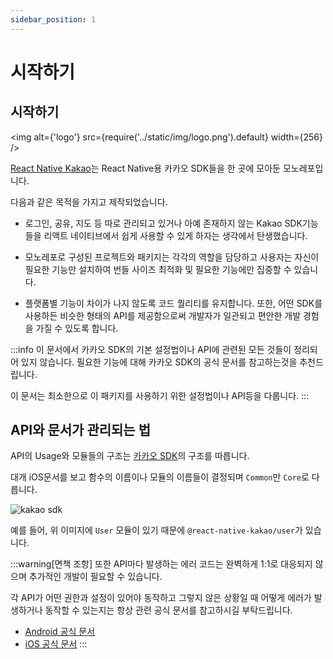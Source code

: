 ```yaml
---
sidebar_position: 1
---
```


# 시작하기

## 시작하기

<img alt={'logo'} src={require('../static/img/logo.png').default} width={256} />

[React Native Kakao](https://github.com/mj-studio-library/react-native-kakao)는 React Native용 카카오 SDK들을 한 곳에 모아둔 모노레포입니다.

다음과 같은 목적을 가지고 제작되었습니다.

- 로그인, 공유, 지도 등 따로 관리되고 있거나 아예
  존재하지 않는 Kakao SDK기능들을 리액트 네이티브에서 쉽게 사용할 수 있게
  하자는 생각에서 탄생했습니다.

- 모노레포로 구성된 프로젝트와 패키지는 각각의 역할을 담당하고 사용자는
  자신이 필요한 기능만 설치하여 번들 사이즈 최적화 및 필요한 기능에만
  집중할 수 있습니다.

- 플랫폼별 기능이 차이가 나지 않도록 코드 퀄리티를 유지합니다. 또한, 어떤
  SDK를 사용하든 비슷한 형태의 API를 제공함으로써 개발자가 일관되고 편안한
  개발 경험을 가질 수 있도록 합니다.

:::info
이 문서에서 카카오 SDK의 기본 설정법이나 API에 관련된 모든 것들이 정리되어 있지 않습니다.
필요한 기능에 대해 카카오 SDK의 공식 문서를 참고하는것을 추천드립니다.

이 문서는 최소한으로 이 패키지를 사용하기 위한 설정법이나 API등을 다룹니다.
:::

## API와 문서가 관리되는 법

API의 Usage와 모듈들의 구조는 [카카오 SDK](https://developers.kakao.com/docs/latest/ko/ios/getting-started)의 구조를 따릅니다.

대개 iOS문서를 보고 함수의 이름이나 모듈의 이름들이 결정되며 `Common`만 `Core`로 다릅니다.

![kakao sdk](https://raw.githubusercontent.com/mym0404/image-archive/master/202404211418541.webp)

예를 들어, 위 이미지에 `User` 모듈이 있기 때문에 `@react-native-kakao/user`가 있습니다.

:::warning[면책 조항]
또한 API마다 발생하는 에러 코드는 완벽하게 1:1로 대응되지 않으며 추가적인 개발이 필요할 수 있습니다.

각 API가 어떤 권한과 설정이 있어야 동작하고 그렇지 않은 상황일 때 어떻게 에러가 발생하거나 동작할 수 있는지는
항상 관련 공식 문서를 참고하시길 부탁드립니다.

- [Android 공식 문서](https://developers.kakao.com/docs/latest/ko/android/getting-started)
- [iOS 공식 문서](https://developers.kakao.com/docs/latest/ko/ios/getting-started)
:::
